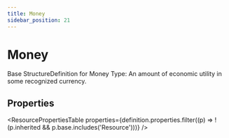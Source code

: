 ```yaml
---
title: Money
sidebar_position: 21
---
```



# Money

Base <Link to="/docs/api/fhir/resources/structuredefinition">StructureDefinition</Link> for <Link to="/docs/api/fhir/datatypes/money">Money</Link> Type: An amount of economic utility in some recognized currency.

<Tabs queryString="section">
  <TabItem value="schema" label="Schema" default>

## Properties

<ResourcePropertiesTable
  properties={definition.properties.filter((p) => !(p.inherited && p.base.includes('Resource')))}
/>

  </TabItem>

</Tabs>
